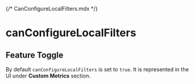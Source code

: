 {/* CanConfigureLocalFilters.mdx */}


# canConfigureLocalFilters

## Feature Toggle

By default <code>canConfigureLocalFilters</code> is set to <code>true</code>. It is represented in the UI under <strong>Custom Metrics</strong> section.

<Meta of={CanConfigureLocalFiltersStories} />

<Container>
  <Story of={CanConfigureLocalFiltersStories.True} autoplay />
</Container>

